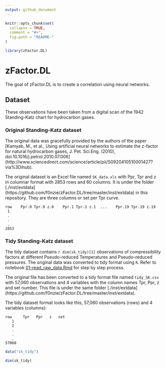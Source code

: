 ```yaml
---
output: github_document
---
```


<!-- README.md is generated from README.Rmd. Please edit that file -->

```r
knitr::opts_chunk$set(
  collapse = TRUE,
  comment = "#>",
  fig.path = "README-"
)
```

```r
library(zFactor.DL)
```

# zFactor.DL

The goal of zFactor.DL is to create a correlation using neural networks.


## Dataset
These observations have been taken from a digital scan of the 1942 Standing-Katz chart for hydrocarbon gases.

### Original Standing-Katz dataset
The original data was gracefully provided by the authors of the paper [Kamyab, M., et al., Using artificial neural networks to estimate the z-factor for natural hydrocarbon gases, J. Pet. Sci.Eng. (2010), doi:10.1016/j.petrol.2010.07.006] (http://www.sciencedirect.com/science/article/pii/S0920410510001427?via%3Dihub).

The original dataset is an Excel file named `SK_data.xls` with Ppr, Tpr and z in columnar format with 2853 rows and 60 columns. It is under the folder [./inst/extdata] (https://github.com/f0nzie/zFactor.DL/tree/master/inst/extdata) in this repository. They are three columns or set per Tpr curve.

    row    Ppr.0 Tpr.0 z.0    Ppr.1 Tpr.1 z.1  ...    Ppr.19 Tpr.19 z.19
     1
     . 
     .
     .
    2853
 

### Tidy Standing-Katz dataset
The tidy dataset contains `r dim(sk_tidy)[1]` observations of compressibility factors at different Pseudo-reduced Temperatures and Pseudo-reduced pressures. The original data was converted to tidy format using `R`. Refer to notebook [01-read_raw_data.Rmd](https://github.com/f0nzie/zFactor.DL/blob/master/notebooks/01-read_raw_data.Rmd) for step by step process.

The original file has been converted to a tidy format file named `tidy_SK.csv` with 57,060 observations and 4 variables with the column names Tpr, Ppr, z and set number. This file is under the same folder [./inst/extdata] (https://github.com/f0nzie/zFactor.DL/tree/master/inst/extdata).

The tidy dataset format looks like this, 57,060 observations (rows) and 4 variables (columns):

    row     Tpr   Ppr   z   set
       1       
       2
       . 
       .
       .
    57060




```r
data("sk_tidy")
```

```r
dim(sk_tidy)
```

